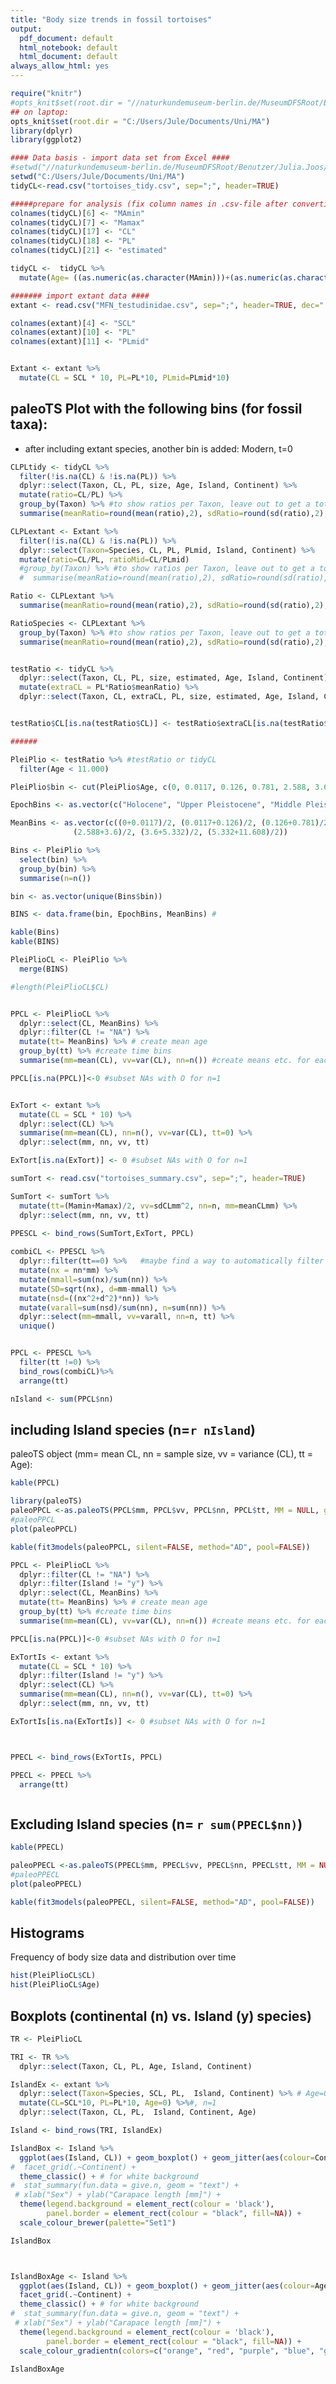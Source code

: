 ```yaml
---
title: "Body size trends in fossil tortoises"
output:
  pdf_document: default
  html_notebook: default
  html_document: default
always_allow_html: yes
---
```


```r
require("knitr")
#opts_knit$set(root.dir = "//naturkundemuseum-berlin.de/MuseumDFSRoot/Benutzer/Julia.Joos/Eigene Dateien/MA")
## on laptop: 
opts_knit$set(root.dir = "C:/Users/Jule/Documents/Uni/MA")
library(dplyr)
library(ggplot2)
```



```r
#### Data basis - import data set from Excel ####
#setwd("//naturkundemuseum-berlin.de/MuseumDFSRoot/Benutzer/Julia.Joos/Eigene Dateien/MA")
setwd("C:/Users/Jule/Documents/Uni/MA")
tidyCL<-read.csv("tortoises_tidy.csv", sep=";", header=TRUE)

#####prepare for analysis (fix column names in .csv-file after converting table from excel####
colnames(tidyCL)[6] <- "MAmin"
colnames(tidyCL)[7] <- "Mamax"
colnames(tidyCL)[17] <- "CL"
colnames(tidyCL)[18] <- "PL"
colnames(tidyCL)[21] <- "estimated"

tidyCL <-  tidyCL %>%
  mutate(Age= ((as.numeric(as.character(MAmin)))+(as.numeric(as.character(Mamax))))/2)

####### import extant data ####
extant <- read.csv("MFN_testudinidae.csv", sep=";", header=TRUE, dec=".", na.strings = "NA", stringsAsFactors=FALSE)  # file: MFN_testudinidae.csv

colnames(extant)[4] <- "SCL"
colnames(extant)[10] <- "PL"
colnames(extant)[11] <- "PLmid"


Extant <- extant %>%
  mutate(CL = SCL * 10, PL=PL*10, PLmid=PLmid*10) 
```



## paleoTS Plot with the following bins (for fossil taxa):

* after including extant species, another bin is added: Modern, t=0
```r
CLPLtidy <- tidyCL %>%
  filter(!is.na(CL) & !is.na(PL)) %>%
  dplyr::select(Taxon, CL, PL, size, Age, Island, Continent) %>%
  mutate(ratio=CL/PL) %>%
  group_by(Taxon) %>% #to show ratios per Taxon, leave out to get a total ratio
  summarise(meanRatio=round(mean(ratio),2), sdRatio=round(sd(ratio),2), n=n(), min=min(ratio), max=max(ratio))

CLPLextant <- Extant %>%
  filter(!is.na(CL) & !is.na(PL)) %>%
  dplyr::select(Taxon=Species, CL, PL, PLmid, Island, Continent) %>%
  mutate(ratio=CL/PL, ratioMid=CL/PLmid)
  #group_by(Taxon) %>% #to show ratios per Taxon, leave out to get a total ratio
  #  summarise(meanRatio=round(mean(ratio),2), sdRatio=round(sd(ratio),2), n=n(), min=min(ratio), max=max(ratio))

Ratio <- CLPLextant %>%
  summarise(meanRatio=round(mean(ratio),2), sdRatio=round(sd(ratio),2), n=n(), min=min(ratio), max=max(ratio))

RatioSpecies <- CLPLextant %>%
  group_by(Taxon) %>% #to show ratios per Taxon, leave out to get a total ratio
  summarise(meanRatio=round(mean(ratio),2), sdRatio=round(sd(ratio),2), n=n(), min=min(ratio), max=max(ratio))


testRatio <- tidyCL %>%
  dplyr::select(Taxon, CL, PL, size, estimated, Age, Island, Continent) %>%
  mutate(extraCL = PL*Ratio$meanRatio) %>%
  dplyr::select(Taxon, CL, extraCL, PL, size, estimated, Age, Island, Continent)


testRatio$CL[is.na(testRatio$CL)] <- testRatio$extraCL[is.na(testRatio$CL)]

######

PleiPlio <- testRatio %>% #testRatio or tidyCL 
  filter(Age < 11.000)

PleiPlio$bin <- cut(PleiPlio$Age, c(0, 0.0117, 0.126, 0.781, 2.588, 3.6, 5.332, 11.608))

EpochBins <- as.vector(c("Holocene", "Upper Pleistocene", "Middle Pleistocene", "Lower Pleistocene", "Upper Pliocene", "Lower Pliocene", "Upper Miocene"))

MeanBins <- as.vector(c((0+0.0117)/2, (0.0117+0.126)/2, (0.126+0.781)/2, (0.781+2.588)/2,
              (2.588+3.6)/2, (3.6+5.332)/2, (5.332+11.608)/2))

Bins <- PleiPlio %>%
  select(bin) %>%
  group_by(bin) %>%
  summarise(n=n())

bin <- as.vector(unique(Bins$bin))

BINS <- data.frame(bin, EpochBins, MeanBins) #

kable(Bins)
kable(BINS)

PleiPlioCL <- PleiPlio %>%
  merge(BINS)

#length(PleiPlioCL$CL)


PPCL <- PleiPlioCL %>%
  dplyr::select(CL, MeanBins) %>%
  dplyr::filter(CL != "NA") %>%
  mutate(tt= MeanBins) %>% # create mean age
  group_by(tt) %>% #create time bins
  summarise(mm=mean(CL), vv=var(CL), nn=n()) #create means etc. for each time bin 

PPCL[is.na(PPCL)]<-0 #subset NAs with O for n=1


ExTort <- extant %>%
  mutate(CL = SCL * 10) %>%
  dplyr::select(CL) %>%
  summarise(mm=mean(CL), nn=n(), vv=var(CL), tt=0) %>%
  dplyr::select(mm, nn, vv, tt)

ExTort[is.na(ExTort)] <- 0 #subset NAs with O for n=1

sumTort <- read.csv("tortoises_summary.csv", sep=";", header=TRUE)

SumTort <- sumTort %>%
  mutate(tt=(Mamin+Mamax)/2, vv=sdCLmm^2, nn=n, mm=meanCLmm) %>%
  dplyr::select(mm, nn, vv, tt)
 
PPESCL <- bind_rows(SumTort,ExTort, PPCL)

combiCL <- PPESCL %>%
  dplyr::filter(tt==0) %>%   #maybe find a way to automatically filter double tt values...
  mutate(nx = nn*mm) %>%
  mutate(mmall=sum(nx)/sum(nn)) %>%
  mutate(SD=sqrt(nx), d=mm-mmall) %>%
  mutate(nsd=((nx^2+d^2)*nn)) %>%
  mutate(varall=sum(nsd)/sum(nn), n=sum(nn)) %>%
  dplyr::select(mm=mmall, vv=varall, nn=n, tt) %>%
  unique()


PPCL <- PPESCL %>%
  filter(tt !=0) %>%
  bind_rows(combiCL)%>%
  arrange(tt)

```


```r

nIsland <- sum(PPCL$nn)

```
## including Island species  (n=`r nIsland`)


paleoTS object (mm= mean CL, nn = sample size, vv = variance (CL), tt = Age):
```r

kable(PPCL)
```


```r
library(paleoTS)
paleoPPCL <-as.paleoTS(PPCL$mm, PPCL$vv, PPCL$nn, PPCL$tt, MM = NULL, genpars = NULL, label = "Testudinidae body size evolution mode, Holocene-Upper Miocene, CL, including Island species")
#paleoPPCL
plot(paleoPPCL)


```

```r

kable(fit3models(paleoPPCL, silent=FALSE, method="AD", pool=FALSE))
```




```r
PPCL <- PleiPlioCL %>%
  dplyr::filter(CL != "NA") %>% 
  dplyr::filter(Island != "y") %>%
  dplyr::select(CL, MeanBins) %>%
  mutate(tt= MeanBins) %>% # create mean age
  group_by(tt) %>% #create time bins
  summarise(mm=mean(CL), vv=var(CL), nn=n()) #create means etc. for each time bin 

PPCL[is.na(PPCL)]<-0 #subset NAs with O for n=1

ExTortIs <- extant %>%
  mutate(CL = SCL * 10) %>%
  dplyr::filter(Island != "y") %>%
  dplyr::select(CL) %>%
  summarise(mm=mean(CL), nn=n(), vv=var(CL), tt=0) %>%
  dplyr::select(mm, nn, vv, tt)

ExTortIs[is.na(ExTortIs)] <- 0 #subset NAs with O for n=1



PPECL <- bind_rows(ExTortIs, PPCL)

PPECL <- PPECL %>%
  arrange(tt)



```

## Excluding Island species (n= `r sum(PPECL$nn)`)

```r
kable(PPECL)
```


```r
paleoPPECL <-as.paleoTS(PPECL$mm, PPECL$vv, PPECL$nn, PPECL$tt, MM = NULL, genpars = NULL, label = "Testudinidae body size evolution mode, Holocene-Upper Miocene, CL, without Island species")
#paleoPPECL
plot(paleoPPECL)

```

```r

kable(fit3models(paleoPPECL, silent=FALSE, method="AD", pool=FALSE))

```



## Histograms

Frequency of body size data and distribution over time

```r
hist(PleiPlioCL$CL)
hist(PleiPlioCL$Age)
```

## Boxplots (continental (n) vs. Island (y) species)

```r
TR <- PleiPlioCL

TRI <- TR %>%
  dplyr::select(Taxon, CL, PL, Age, Island, Continent)

IslandEx <- extant %>%
  dplyr::select(Taxon=Species, SCL, PL,  Island, Continent) %>% # Age=0,  , n=1
  mutate(CL=SCL*10, PL=PL*10, Age=0) %>%#, n=1
  dplyr::select(Taxon, CL, PL,  Island, Continent, Age)

Island <- bind_rows(TRI, IslandEx)

IslandBox <- Island %>%
  ggplot(aes(Island, CL)) + geom_boxplot() + geom_jitter(aes(colour=Continent)) +
#  facet_grid(.~Continent) +
  theme_classic() + # for white background 
#  stat_summary(fun.data = give.n, geom = "text") +
 # xlab("Sex") + ylab("Carapace length [mm]") + 
  theme(legend.background = element_rect(colour = 'black'),
        panel.border = element_rect(colour = "black", fill=NA)) +
  scale_colour_brewer(palette="Set1")

IslandBox




```
```r
IslandBoxAge <- Island %>%
  ggplot(aes(Island, CL)) + geom_boxplot() + geom_jitter(aes(colour=Age)) +
  facet_grid(.~Continent) +
  theme_classic() + # for white background 
#  stat_summary(fun.data = give.n, geom = "text") +
 # xlab("Sex") + ylab("Carapace length [mm]") + 
  theme(legend.background = element_rect(colour = 'black'),
        panel.border = element_rect(colour = "black", fill=NA)) +
  scale_colour_gradientn(colors=c("orange", "red", "purple", "blue", "green")) #

IslandBoxAge
```

